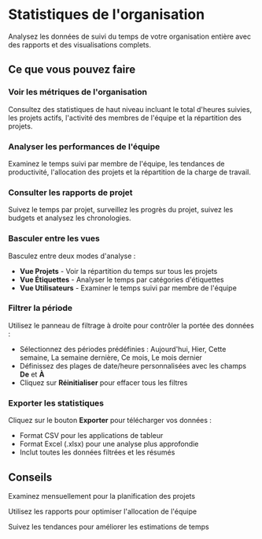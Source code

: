 # Statistiques de l'organisation

Analysez les données de suivi du temps de votre organisation entière avec des rapports et des visualisations complets.

## Ce que vous pouvez faire

### Voir les métriques de l'organisation
Consultez des statistiques de haut niveau incluant le total d'heures suivies, les projets actifs, l'activité des membres de l'équipe et la répartition des projets.

### Analyser les performances de l'équipe
Examinez le temps suivi par membre de l'équipe, les tendances de productivité, l'allocation des projets et la répartition de la charge de travail.

### Consulter les rapports de projet
Suivez le temps par projet, surveillez les progrès du projet, suivez les budgets et analysez les chronologies.

### Basculer entre les vues
Basculez entre deux modes d'analyse :
- **Vue Projets** - Voir la répartition du temps sur tous les projets
- **Vue Étiquettes** - Analyser le temps par catégories d'étiquettes
- **Vue Utilisateurs** - Examiner le temps suivi par membre de l'équipe

### Filtrer la période
Utilisez le panneau de filtrage à droite pour contrôler la portée des données :
- Sélectionnez des périodes prédéfinies : Aujourd'hui, Hier, Cette semaine, La semaine dernière, Ce mois, Le mois dernier
- Définissez des plages de date/heure personnalisées avec les champs **De** et **À**
- Cliquez sur **Réinitialiser** pour effacer tous les filtres

### Exporter les statistiques
Cliquez sur le bouton **Exporter** pour télécharger vos données :
- Format CSV pour les applications de tableur
- Format Excel (.xlsx) pour une analyse plus approfondie
- Inclut toutes les données filtrées et les résumés

## Conseils

<Tip>Examinez mensuellement pour la planification des projets</Tip>

<Tip>Utilisez les rapports pour optimiser l'allocation de l'équipe</Tip>

<Tip>Suivez les tendances pour améliorer les estimations de temps</Tip>
